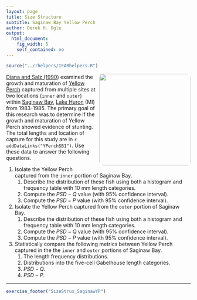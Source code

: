 ```yaml
---
layout: page
title: Size Structure
subtitle: Saginaw Bay Yellow Perch
author: Derek H. Ogle
output: 
  html_document: 
    fig_width: 5
    self_contained: no
---
```

```r
source("../rhelpers/IFARhelpers.R")
```

<img style="float: right; margin: 0px 0px 10px 10px; border-radius:10px;" src="imgs/saginaw-bay-1.jpg" width="250px" />

[Diana and Salz (1990)](http://www.tandfonline.com/doi/abs/10.1577/1548-8659%281990%29119%3C0976%3AESGAMO%3E2.3.CO%3B2) examined the growth and maturation of [Yellow Perch](https://en.wikipedia.org/wiki/Yellow_perch) captured from  multiple sites at two locations (`inner` and `outer`) within [Saginaw Bay](https://en.wikipedia.org/wiki/Saginaw_Bay), [Lake Huron](https://en.wikipedia.org/wiki/Lake_Huron) (MI) from 1983-1985.  The primary goal of this research was to determine if the growth and maturation of Yellow Perch showed evidence of stunting.  The total lengths and location of capture for this study are in `r addDataLinks("YPerchSB1")`.  Use these data to answer the following questions.

1. Isolate the Yellow Perch captured from the `inner` portion of Saginaw Bay.
    1.  Describe the distribution of these fish using both a histogram and frequency table with 10 mm length categories.
    1. Compute the $PSD-Q$ value (with 95% confidence interval).
    1. Compute the $PSD-P$ value (with 95% confidence interval).
    
1. Isolate the Yellow Perch captured from the `outer` portion of Saginaw Bay.
    1.  Describe the distribution of these fish using both a histogram and frequency table with 10 mm length categories.
    1. Compute the $PSD-Q$ value (with 95% confidence interval).
    1. Compute the $PSD-P$ value (with 95% confidence interval).

1. Statistically compare the following metrics between Yellow Perch captured in the the `inner` and `outer` portions of Saginaw Bay.
    1. The length frequency distributions.
    1. Distributions into the five-cell Gabelhouse length categories.
    1. $PSD-Q$.
    1. $PSD-P$.

---
```r
exercise_footer("SizeStrux_SaginawYP")
```
